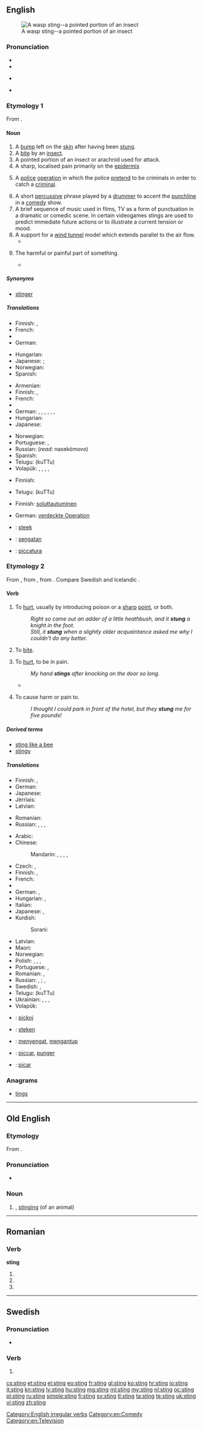 ==English==
{{wikipedia|dab=sting}}
[[File:Waspstinger1658-2.jpg|thumb|A wasp sting--a pointed portion of an insect]]

===Pronunciation===
* {{IPA|/ˈstɪŋ/}}
* {{audio|en-us-sting.ogg|Audio (US)}}
* {{a|US|also}} {{IPA|/ˈstiːŋ/}}
* {{rhymes|ɪŋ}}

===Etymology 1===
From {{etyl|ang|en}} {{term|sting||lang=ang}}.

====Noun====
{{en-noun}}
{{listen|filename=Sting.ogg|title=Sample of a sting|description=A sample recording of the performance of a sting.|format=[[Ogg]]}}
# A [[bump]] left on the [[skin]] after having been [[stung]].
# A [[bite]] by an [[insect]].
# A pointed portion of an insect or arachnid used for attack.
# A sharp, localised pain primarily on the [[epidermis]]
# {{context|law enforcement|lang=en}} A [[police]] [[operation]] in which the police [[pretend]] to be criminals in order to catch a [[criminal]].
# A short [[percussive]] phrase played by a [[drummer]] to accent the [[punchline]] in a [[comedy]] show.
# A  brief sequence of music used in films, TV as a form of punctuation in a dramatic or comedic scene. In certain videogames stings are used to predict immediate future actions or to illustrate a current tension or mood.
# A support for a [[wind tunnel]] model which extends parallel to the air flow.
#* {{quote-book|title=Fixed and Flapping Wing Aerodynamics for Micro Air Vehicle Applications|pag=118|author=T. J. Mueller|year=2001|passage=The balance is mounted externally on top of the wind tunnel test section. A '''sting''' connects the balance to the model.}}
# {{context|figurative|lang=en}} The harmful or painful part of something.
#* {{quote-news
|year=2011
|date=January 19
|author=Jonathan Stevenson
|title=Leeds   1 - 3   Arsenal
|work=BBC
|url=http://news.bbc.co.uk/sport2/hi/football/fa_cup/9364559.stm
|page=
|passage=Just as it appeared Arsenal had taken the '''sting''' out of the tie, Johnson produced a moment of outrageous quality, thundering a bullet of a left foot shot out of the blue and into the top left-hand corner of Wojciech Szczesny's net with the Pole grasping at thin air. }}

=====Synonyms=====
* {{sense|pointed portion of an insect}} [[stinger]]

=====Translations=====
{{trans-top|bump on skin after having been stung}}
* Finnish: {{t+|fi|paukama}}, {{t+|fi|patti}}
* French: {{t+|fr|piqûre|f}}
* {{trreq|ka}}
* German: {{t+|de|Stich|m}}
{{trans-mid}}
* Hungarian: {{t|hu|csípés}}
* Japanese: {{qualifier|general}} {{t-|ja|刺し傷|tr=sashi-kizu}}; {{qualifier|formal}} {{t-|ja|刺傷|tr=shishō}}
* Norwegian: {{t-|no|stikk|n}}
* Spanish: {{t+|es|picadura|f}}
{{trans-bottom}}

{{trans-top|bite or sting (by an insect)}}
* Armenian: {{t-|hy|խայթոց|tr=xayt’oc’}}
* Finnish: {{t+|fi|pistos}}, {{t-|fi|purema}}
* French: {{t+|fr|piqûre|f}}
* {{trreq|ka}}
* German: {{t+|de|Stich|m}}, {{t+|de|Biss|m}}, {{t+|de|Insektenstich|m}}, {{t-|de|Insektenbiss|m}}, {{qualifier|bee}} {{t+|de|Bienenstich|m}}, {{qualifier|wasp}} {{t-|de|Wespenstich}}, {{qualifier|scorpion}} {{t-|de|Skorpionstich|m}}
* Hungarian: {{t|hu|csípés}}
* Japanese: {{t-|ja|虫さされ|tr=mushi-sasare}}
{{trans-mid}}
* Norwegian: {{t-|no|stikk|n}}
* Portuguese: {{t+|pt|ferroada|f}} {{qualifier|sting}}, {{t+|pt|picada|f}} {{qualifier|bite}}
* Russian: {{t-|ru|укус насекомого|m|tr=ukús nasekómogo}} (''read:'' nasekómovo)
* Spanish: {{t+|es|picadura|f}}
* Telugu: {{t+|te|కుట్టు}} (kuTTu)
* Volapük: {{t-|vo|stegül}}, {{qualifier|insect}} {{t-|vo|näsäkastegül}}, {{qualifier|bee}} {{t-|vo|bienastegül}}, {{qualifier|flea}} {{t-|vo|flibastegül}}, {{qualifier|scorpion}} {{t-|vo|skorpionastegül}}
{{trans-bottom}}

{{trans-see|pointed portion of an insect or arachnid used for attack|stinger}}

{{trans-top|sharp, localised pain in epidermis}}
* Finnish: {{t+|fi|pisto}}
{{trans-mid}}
* Telugu: {{t+|te|కుట్టు}} (kuTTu)
{{trans-bottom}}

{{trans-top|police operation}}
* Finnish: [[soluttautua|soluttautuminen]]
{{trans-mid}}
* German: [[verdeckte Operation]] {{f}}
{{trans-bottom}}

{{checktrans-top}}
<!--Remove this section once all of the translations below have been moved into the tables above.-->
* {{ttbc|nl}}: [[steek]]
* {{ttbc|id}}: [[sengat|sengatan]]
* {{ttbc|ia}}: [[piccatura]]
{{trans-bottom}}

===Etymology 2===
From {{etyl|enm|en}} {{term|stingen|lang=enm}}, from {{etyl|ang|en}} {{term|stingan||lang=ang}}, from {{etyl|gem-pro|en}} {{term/t|gem-pro|*stinganą}}. Compare Swedish and Icelandic {{term|stinga|lang=sv}}.

====Verb====
{{en-verb|stings|stinging|'''[[stung]]''' or '''[[stang]]''' ''(rare, dialect)''|stung}}

# {{context|transitive|lang=en}} To [[hurt]], usually by introducing poison or a [[sharp]] [[point]], or both.
#: ''Right so came out an adder of a little heathbush, and it '''stung''' a knight in the foot.''
#: ''Still, it '''stung''' when a slightly older acquaintance asked me why I couldn't do any better.''
# {{context|transitive|of an insect|lang=en}} To [[bite]].
# {{context|intransitive|sometimes figurative|lang=en}} To [[hurt]], to be in pain.
#: ''My hand '''stings''' after knocking on the door so long.''
#* {{quote-news
|year=2011
|date=January 11
|author=Jonathan Stevenson
|title=West Ham 2 - 1 Birmingham
|work=BBC
|url=http://news.bbc.co.uk/sport2/hi/football/league_cup/9354485.stm
|page=
|passage=But Birmingham were clearly '''stung''' by some harsh words from manager Alex McLeish at the break and within 15 minutes of the restart the game had an entirely different complexion.}}
# {{context|figurative|lang=en}} To cause harm or pain to.
#: ''I thought I could park in front of the hotel, but they '''stung''' me for five pounds!''

=====Derived terms=====
* [[sting like a bee]]
* [[stingy]]

=====Translations=====
{{trans-top|to hurt}}
* Finnish: {{t+|fi|pistää}}, {{t+|fi|purra}}
* German: {{t+|de|stechen}}
* Japanese: {{t+|ja|刺す|tr=sasu}}
* Jèrriais: {{tø|roa-jer|pitchi}}
* Latvian: {{t+|lv|dzelt}}
{{trans-mid}}
* Romanian: {{t-|ro|împunge}}
* Russian: {{qualifier|transitive}} {{t-|ru|причинять боль|tr=pričinját' bol'}},  {{qualifier|intransitive}} {{t-|ru|чувствовать боль|tr=čúvstvovat' bol'}},  {{qualifier|intransitive}} {{t-|ru|испытывать боль|tr=ispýtyvat' bol'}},  {{qualifier|intransitive}} {{t+|ru|болеть|tr=bolét'}}
{{trans-bottom}}

{{trans-top|of an insect: to bite}}
* Arabic: {{t-|ar|لسع|tr=lása`a}}
* Chinese:
*: Mandarin: {{t-|cmn|蜇|tr=zhē|sc=Hani}},  {{t-|cmn|叮|tr=dīng|sc=Hani}},  {{t-|cmn|螫|tr=shì|sc=Hani}},  {{t-|cmn|刺|tr=cì|sc=Hani}},  {{t|cmn|刺痛|tr=cìtòng|sc=Hani}}
* Czech: {{t-|cs|bodnout}},  {{t-|cs|píchnout}}
* Finnish: {{t+|fi|pistää}}, {{t+|fi|purra}}
* French: {{t+|fr|piquer}}
* {{trreq|ka}}
* German: {{t+|de|stechen}},  {{t+|de|beißen}}
* Hungarian: {{t+|hu|szúr}}, {{t+|hu|csíp}}
* Italian: {{t-|it|pungere}}
* Japanese: {{t+|ja|食う|tr=くう, kuu}},  {{t+|ja|刺す|tr=さす, sasu}}
* Kurdish:
*: Sorani: {{t|ku|sc=ku-Arab|پێوه‌دان}}
{{trans-mid}}
* Latvian: {{t+|lv|dzelt}}
* Maori: {{t|mi|kakati}}
* Norwegian: {{t+|no|stikke}}
* Polish: {{t-|pl|żądlić}},  {{qualifier|perfective}} {{t-|pl|użądlić}},  {{t+|pl|kąsać}},  {{qualifier|perfective}} {{t-|pl|ukąsić}}
* Portuguese: {{t+|pt|picar}}, {{t+|pt|morder}}
* Romanian: {{t-|ro|înțepa}},  {{t+|ro|pișca}}
* Russian: {{qualifier|imperfective}} {{t+|ru|жалить|tr=žálit'}},  {{qualifier|perfective}} {{t+|ru|ужалить|tr=užálit'}};  {{qualifier|imperfective}} {{t+|ru|кусать|tr=kusát'}},  {{qualifier|perfective}} {{t+|ru|укусить|tr=ukusít'}}
* Swedish: {{t+|sv|stinga}}, {{t+|sv|sticka}}
* Telugu: {{t+|te|కుట్టు}} (kuTTu)
* Ukrainian: {{t-|uk|жалити|tr=žályty}},  {{qualifier|perfective}} {{t-|uk|ужалити|tr=užályty}},  {{t-|uk|кусати|tr=kusáty}},  {{qualifier|perfective}} {{t-|uk|укусити|tr=ukusýty}}
* Volapük: {{t+|vo|stegülön}}
{{trans-bottom}}

{{checktrans-top}}
* {{ttbc|sq}}: [[pickoj]]
* {{ttbc|nl}}: [[steken]]
{{trans-mid}}
* {{ttbc|id}}: [[sengat|menyengat]], [[antup|mengantup]]
* {{ttbc|ia}}: [[piccar]], [[punger]]
* {{ttbc|es}}: [[picar]]
{{trans-bottom}}

===Anagrams===
* [[tings#English|tings]]

[[Category:English irregular verbs]]
[[Category:en:Comedy]]
[[Category:en:Television]]

----

==Old English==

===Etymology===
From {{term|stingan}}.

===Pronunciation===
* {{IPA|/stiŋɡ/|lang=ang}}

===Noun===
{{ang-noun|g=m}}

# {{l|en|sting}}, [[stinging]] (of an animal)

----

==Romanian==

===Verb===
'''sting'''

# {{ro-form-verb|1s|pres|stinge}}
# {{ro-form-verb|1s|sub|stinge}}
# {{ro-form-verb|3p|pres|stinge}}

----

==Swedish==

===Pronunciation===
* {{audio|Sv-ett sting.ogg|Audio}}

===Verb===
{{head|sv|verb form}}

# {{sv-verb-form-imp|stinga}}

[[cs:sting]]
[[et:sting]]
[[el:sting]]
[[eo:sting]]
[[fr:sting]]
[[gl:sting]]
[[ko:sting]]
[[hr:sting]]
[[io:sting]]
[[it:sting]]
[[kn:sting]]
[[lv:sting]]
[[hu:sting]]
[[mg:sting]]
[[ml:sting]]
[[my:sting]]
[[nl:sting]]
[[oc:sting]]
[[pl:sting]]
[[ru:sting]]
[[simple:sting]]
[[fi:sting]]
[[sv:sting]]
[[tl:sting]]
[[ta:sting]]
[[te:sting]]
[[uk:sting]]
[[vi:sting]]
[[zh:sting]]